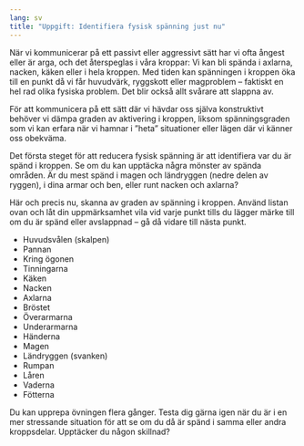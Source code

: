 ```yaml
---
lang: sv
title: "Uppgift: Identifiera fysisk spänning just nu"
---
```


När vi kommunicerar på ett passivt eller aggressivt sätt har vi ofta
ångest eller är arga, och det återspeglas i våra kroppar: Vi kan bli
spända i axlarna, nacken, käken eller i hela kroppen. Med tiden kan
spänningen i kroppen öka till en punkt då vi får huvudvärk, ryggskott
eller magproblem -- faktiskt en hel rad olika fysiska problem. Det blir
också allt svårare att slappna av.

För att kommunicera på ett sätt där vi hävdar oss själva konstruktivt
behöver vi dämpa graden av aktivering i kroppen, liksom spänningsgraden
som vi kan erfara när vi hamnar i ”heta” situationer eller lägen där
vi känner oss obekväma.

Det första steget för att reducera fysisk spänning är att identifiera
var du är spänd i kroppen. Se om du kan upptäcka några mönster av spända områden. Är du mest spänd
i magen och ländryggen (nedre delen av ryggen), i dina armar och ben,
eller runt nacken och axlarna?

Här och precis nu, skanna av graden av spänning i kroppen. Använd listan ovan och låt din uppmärksamhet vila vid varje punkt tills du lägger märke till om du är spänd eller avslappnad -- gå då vidare till nästa punkt.

- Huvudsvålen (skalpen)
- Pannan
- Kring ögonen
- Tinningarna
- Käken
- Nacken
- Axlarna
- Bröstet
- Överarmarna
- Underarmarna
- Händerna
- Magen
- Ländryggen (svanken)
- Rumpan
- Låren
- Vaderna
- Fötterna

Du kan upprepa övningen flera gånger. Testa dig gärna
igen när du är i en mer stressande situation för att se om du då är
spänd i samma eller andra kroppsdelar. Upptäcker du någon skillnad?
